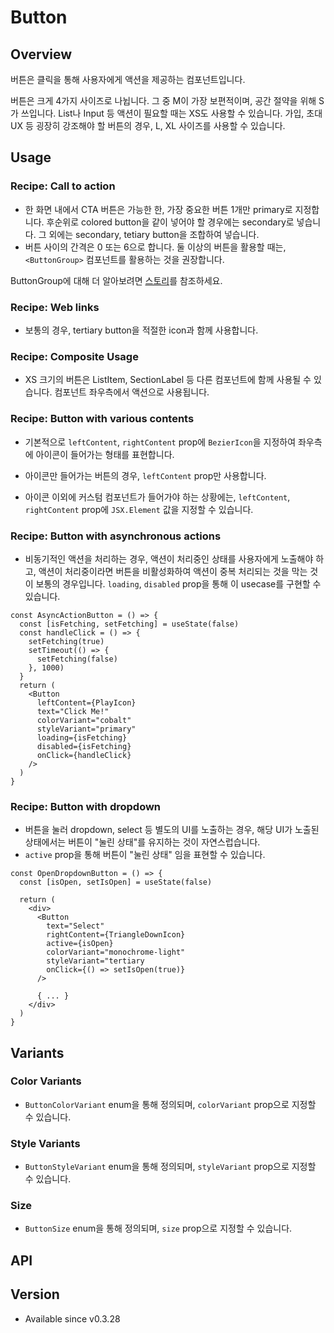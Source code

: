 
<Meta of={ButtonStories} />

# Button

## Overview

버튼은 클릭을 통해 사용자에게 액션을 제공하는 컴포넌트입니다.

버튼은 크게 4가지 사이즈로 나뉩니다. 그 중 M이 가장 보편적이며, 공간 절약을 위해 S가 쓰입니다. List나 Input 등 액션이 필요할 때는 XS도 사용할 수 있습니다. 가입, 초대 UX 등 굉장히 강조해야 할 버튼의 경우, L, XL 사이즈를 사용할 수 있습니다.

<Canvas of={ButtonStories.OverviewCTA} />

<Canvas of={ButtonStories.OverviewFloating} />

## Usage

### Recipe: Call to action

- 한 화면 내에서 CTA 버튼은 가능한 한, 가장 중요한 버튼 1개만 primary로 지정합니다. 후순위로 colored button을 같이 넣어야 할 경우에는 secondary로 넣습니다. 그 외에는 secondary, tetiary button을 조합하여 넣습니다.
- 버튼 사이의 간격은 0 또는 6으로 합니다. 둘 이상의 버튼을 활용할 때는, `<ButtonGroup>` 컴포넌트를 활용하는 것을 권장합니다.

<Canvas of={ButtonStories.UsageCTA} />

<Canvas of={ButtonStories.UsageCTA2} />

ButtonGroup에 대해 더 알아보려면 [스토리](/docs/components-buttongroup--playground)를 참조하세요.

### Recipe: Web links

- 보통의 경우, tertiary button을 적절한 icon과 함께 사용합니다.

<Canvas of={ButtonStories.UsageWebLinks} />

### Recipe: Composite Usage

- XS 크기의 버튼은 ListItem, SectionLabel 등 다른 컴포넌트에 함께 사용될 수 있습니다. 컴포넌트 좌우측에서 액션으로 사용됩니다.

<Canvas of={ButtonStories.UsageComposite} />

### Recipe: Button with various contents

- 기본적으로 `leftContent`, `rightContent` prop에 `BezierIcon`을 지정하여 좌우측에 아이콘이 들어가는 형태를 표현합니다.

<Canvas of={ButtonStories.UsageVariousContentsComposite} />

- 아이콘만 들어가는 버튼의 경우, `leftContent` prop만 사용합니다.

<Canvas of={ButtonStories.UsageVariousContentsIconOnly} />

- 아이콘 이외에 커스텀 컴포넌트가 들어가야 하는 상황에는, `leftContent`, `rightContent` prop에 `JSX.Element` 값을 지정할 수 있습니다.

<Canvas of={ButtonStories.UsageVariousContentsCustom} />

### Recipe: Button with asynchronous actions

- 비동기적인 액션을 처리하는 경우, 액션이 처리중인 상태를 사용자에게 노출해야 하고, 액션이 처리중이라면 버튼을 비활성화하여 액션이 중복 처리되는 것을 막는 것이 보통의 경우입니다. `loading`, `disabled` prop을 통해 이 usecase를 구현할 수 있습니다.

```tsx
const AsyncActionButton = () => {
  const [isFetching, setFetching] = useState(false)
  const handleClick = () => {
    setFetching(true)
    setTimeout(() => {
      setFetching(false)
    }, 1000)
  }
  return (
    <Button
      leftContent={PlayIcon}
      text="Click Me!"
      colorVariant="cobalt"
      styleVariant="primary"
      loading={isFetching}
      disabled={isFetching}
      onClick={handleClick}
    />
  )
}
```

<Canvas of={ButtonStories.UsageAsync} />

### Recipe: Button with dropdown

- 버튼을 눌러 dropdown, select 등 별도의 UI를 노출하는 경우, 해당 UI가 노출된 상태에서는 버튼이 "눌린 상태"를 유지하는 것이 자연스럽습니다.
- `active` prop을 통해 버튼이 "눌린 상태" 임을 표현할 수 있습니다.

```tsx
const OpenDropdownButton = () => {
  const [isOpen, setIsOpen] = useState(false)

  return (
    <div>
      <Button
        text="Select"
        rightContent={TriangleDownIcon}
        active={isOpen}
        colorVariant="monochrome-light"
        styleVariant="tertiary
        onClick={() => setIsOpen(true)}
      />

      { ... }
    </div>
  )
}
```

<Canvas of={ButtonStories.UsageDropdown} />

## Variants

### Color Variants

- `ButtonColorVariant` enum을 통해 정의되며, `colorVariant` prop으로 지정할 수 있습니다.

<Canvas of={ButtonStories.VariantsColor} />

### Style Variants

- `ButtonStyleVariant` enum을 통해 정의되며, `styleVariant` prop으로 지정할 수 있습니다.

<Canvas of={ButtonStories.VariantsStyle} />

### Size

- `ButtonSize` enum을 통해 정의되며, `size` prop으로 지정할 수 있습니다.

<Canvas of={ButtonStories.VariantsSize} />

## API

<ArgTypes of={ButtonStories} />

## Version

- Available since v0.3.28
